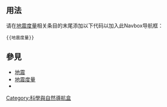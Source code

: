 <includeonly><!-- 在這裡加入模板的保護標識 --></includeonly><noinclude>{{template doc page viewed directly}}</noinclude>
<!-- 在本行下編輯模板說明 -->

== 用法 ==
请在[[地震度量]]相关条目的末尾添加以下代码以加入此Navbox导航框：<pre>
{{地震度量}}
</pre>

== 參見 ==
* [[地震]]
* [[地震度量]]
* {{lang|en|[[:en:Seismic scales|Seismic scales]]}}

<includeonly>
[[Category:科學與自然導航盒]]
</includeonly>